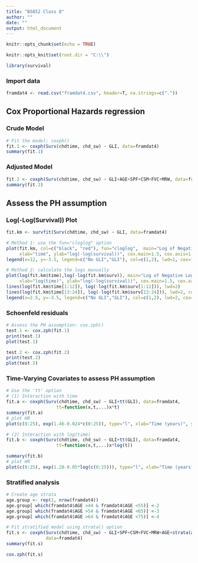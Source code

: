 ---
title: "BS852 Class 8"
author: ""
date: ""
output: html_document
---

```{r setup, include=FALSE}
knitr::opts_chunk$set(echo = TRUE)

knitr::opts_knit$set(root.dir = "C:\\")

library(survival)
```

### Import data
```{r}
framdat4 <- read.csv("framdat4.csv", header=T, na.strings=c("."))
```  

## Cox Proportional Hazards regression
   
### Crude Model    
```{r }
# Fit the model: coxph()
fit.1 <- coxph(Surv(chdtime, chd_sw) ~ GLI, data=framdat4)
summary(fit.1)
```

### Adjusted Model
```{r }
fit.2 <- coxph(Surv(chdtime, chd_sw) ~ GLI+AGE+SPF+CSM+FVC+MRW, data=framdat4)
summary(fit.2)
```

## Assess the PH assumption

### Log(-Log(Survival)) Plot
```{r}
fit.km <- survfit(Surv(chdtime, chd_sw) ~ GLI, data=framdat4)

# Method 1: use the fun="cloglog" option
plot(fit.km, col=c("black", "red"), fun="cloglog",  main="Log of Negative Log of Estimated Survival", 
     xlab="time", ylab="log(-log(survival))", cex.main=1.5, cex.axis=1.5, cex.lab=1.5)
legend(x=12, y=-3.5, legend=c("No GLI","GLI"), col=c(1,2), lwd=1, cex=1.2)

# Method 2: calculate the logs manually
plot(log(fit.km$time),log(-log(fit.km$surv)), main="Log of Negative Log of Estimated Survival", 
     xlab="log(time)", ylab="log(-log(survival))", cex.main=1.5, cex.axis=1.5, cex.lab=1.5)
lines(log(fit.km$time[1:12]), log(-log(fit.km$surv[1:12])), lwd=2)
lines(log(fit.km$time[13:24]), log(-log(fit.km$surv[13:24])), lwd=2, col=2)
legend(x=2.5, y=-3.5, legend=c("No GLI","GLI"), col=c(1,2), lwd=2, cex=1.2)
```

### Schoenfeld residuals
```{r}
# Assess the PH assumption: cox.zph()
test.1 <- cox.zph(fit.1)
print(test.1)
plot(test.1)

test.2 <- cox.zph(fit.2)
print(test.2)
plot(test.2)
```

### Time-Varying Covariates to assess PH assumption
```{r }
# Use the 'tt' option
# (1) Interaction with time
fit.a <- coxph(Surv(chdtime, chd_sw) ~ GLI+tt(GLI), data=framdat4, 
                   tt=function(x,t,...)x*t)
summary(fit.a)
# plot HR
plot(c(0:25), exp(1.46-0.024*c(0:25)), type="l", xlab="Time (years)", ylab="HR", col="blue", lwd=2)

# (2) Interaction with log(time)
fit.b <- coxph(Surv(chdtime, chd_sw) ~ GLI+tt(GLI), data=framdat4, 
                   tt=function(x,t,...)x*log(t))

summary(fit.b)
# plot HR
plot(c(0:25), exp(1.28-0.05*log(c(0:25))), type="l", xlab="Time (years)", ylab="HR", col="blue", lwd=2)
```
 
### Stratified analysis
```{r }
# Create age strata
age.group <- rep(1, nrow(framdat4))
age.group[ which(framdat4$AGE >44 & framdat4$AGE <55)] <-2
age.group[ which(framdat4$AGE >54 & framdat4$AGE <65)] <-3
age.group[ which(framdat4$AGE >64 & framdat4$AGE <75)] <-4

# Fit stratified model using strata() option
fit.s <- coxph(Surv(chdtime, chd_sw) ~ GLI+SPF+CSM+FVC+MRW+AGE+strata(age.group),
               data=framdat4)
summary(fit.s)

cox.zph(fit.s)
```

